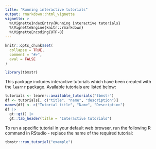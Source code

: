 ```yaml
---
title: "Running interactive tutorials"
output: rmarkdown::html_vignette
vignette: >
  %\VignetteIndexEntry{Running interactive tutorials}
  %\VignetteEngine{knitr::rmarkdown}
  %\VignetteEncoding{UTF-8}
---
```


```r
knitr::opts_chunk$set(
  collapse = TRUE,
  comment = "#>",
  eval = FALSE
)
```
```r
library(tbmstr)
```
This package includes interactive tutorials which have been created with the
`learnr` package. Available tutorials are listed below:

```r
tutorials <- learnr::available_tutorials("tbmstr")
df <- tutorials[, c("title", "name", "description")]
names(df) <- c("Tutorial title", "Name", "Description")
df |>
  gt::gt() |>
  gt::tab_header(title = "Interactive tutorials")
```
To run a specific tutorial in your default web browser, run the following
R command in RStudio - replace the name of the required tutorial: 

```r
tbmstr::run_tutorial("example")
```
